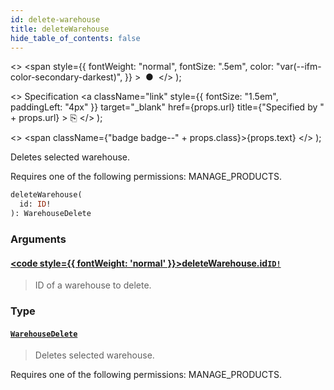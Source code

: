 ```yaml
---
id: delete-warehouse
title: deleteWarehouse
hide_table_of_contents: false
---
```


  <>
    <span
      style={{
        fontWeight: "normal",
        fontSize: ".5em",
        color: "var(--ifm-color-secondary-darkest)",
      }}
    >
      &nbsp;●&nbsp;
    </span>
  </>
);

  <>
    Specification
    <a
      className="link"
      style={{ fontSize: "1.5em", paddingLeft: "4px" }}
      target="\_blank"
      href={props.url}
      title={"Specified by " + props.url}
    >
      ⎘
    </a>
  </>
);

  <>
    <span className={"badge badge--" + props.class}>{props.text}</span>
  </>
);

Deletes selected warehouse.

Requires one of the following permissions: MANAGE_PRODUCTS.

```graphql
deleteWarehouse(
  id: ID!
): WarehouseDelete
```

### Arguments

#### [<code style={{ fontWeight: 'normal' }}>deleteWarehouse.<b>id</b></code>](#)<Bullet />[`ID!`](../../api-reference/scalars/id) <Badge class="secondary" text="non-null"/> <Badge class="secondary" text="scalar"/>

> ID of a warehouse to delete.

### Type

#### [`WarehouseDelete`](../../api-reference/objects/warehouse-delete) <Badge class="secondary" text="object"/>

> Deletes selected warehouse.

Requires one of the following permissions: MANAGE_PRODUCTS.

>
